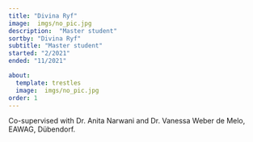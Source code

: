 ```yaml
---
title: "Divina Ryf"
image:  imgs/no_pic.jpg
description:  "Master student"
sortby: "Divina Ryf"
subtitle: "Master student"
started: "2/2021"
ended: "11/2021"

about:
  template: trestles
  image:  imgs/no_pic.jpg
order: 1
---
```


Co-supervised with Dr. Anita Narwani and Dr. Vanessa Weber de Melo, EAWAG, Dübendorf.